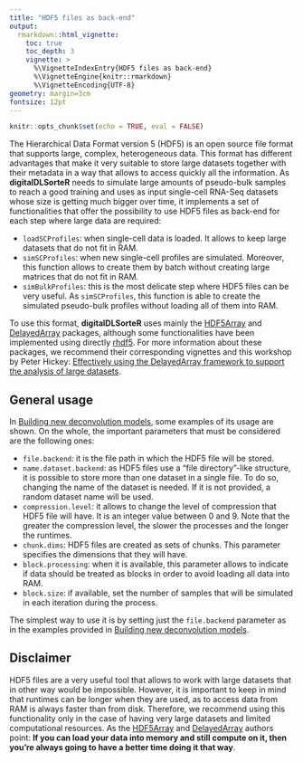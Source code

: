 ```yaml
---
title: "HDF5 files as back-end"
output: 
  rmarkdown::html_vignette:
    toc: true
    toc_depth: 3
    vignette: >
      %\VignetteIndexEntry{HDF5 files as back-end}
      %\VignetteEngine{knitr::rmarkdown}
      %\VignetteEncoding{UTF-8}
geometry: margin=3cm
fontsize: 12pt
---
```


```r
knitr::opts_chunk$set(echo = TRUE, eval = FALSE)
```

The Hierarchical Data Format version 5 (HDF5) is an open source file format that supports large, complex, heterogeneous data. This format has different advantages that make it very suitable to store large datasets together with their metadata in a way that allows to access quickly all the information. As **digitalDLSorteR** needs to simulate large amounts of pseudo-bulk samples to reach a good training and uses as input single-cell RNA-Seq datasets whose size is getting much bigger over time, it implements a set of functionalities that offer the possibility to use HDF5 files as back-end for each step where large data are required:

* `loadSCProfiles`: when single-cell data is loaded. It allows to keep large datasets that do not fit in RAM.
* `simSCProfiles`: when new single-cell profiles are simulated. Moreover, this function allows to create them by batch without creating large matrices that do not fit in RAM.
* `simBulkProfiles`: this is the most delicate step where HDF5 files can be very useful. As `simSCProfiles`, this function is able to create the simulated pseudo-bulk profiles without loading all of them into RAM. 

To use this format, **digitalDLSorteR** uses mainly the [HDF5Array](https://bioconductor.org/packages/release/bioc/html/HDF5Array.html) and [DelayedArray](https://bioconductor.org/packages/release/bioc/html/DelayedArray.html) packages, although some functionalities have been implemented using directly [rhdf5](https://www.bioconductor.org/packages/release/bioc/html/rhdf5.html). For more information about these packages, we recommend their corresponding vignettes and this workshop by Peter Hickey: [Effectively using the DelayedArray framework to support the analysis of large datasets](https://petehaitch.github.io/BioC2020_DelayedArray_workshop/articles/Effectively_using_the_DelayedArray_framework_for_users.html).

## General usage

In [Building new deconvolution models](newModels.html), some examples of its usage are shown. On the whole, the important parameters that must be considered are the following ones:

* `file.backend`: it is the file path in which the HDF5 file will be stored.
* `name.dataset.backend`: as HDF5 files use a "file directory"-like structure, it is possible to store more than one dataset in a single file. To do so, changing the name of the dataset is needed. If it is not provided, a random dataset name will be used.
* `compression.level`: it allows to change the level of compression that HDF5 file will have. It is an integer value between 0 and 9. Note that the greater the compression level, the slower the processes and the longer the runtimes. 
* `chunk.dims`: HDF5 files are created as sets of chunks. This parameter specifies the dimensions that they will have.
* `block.processing`: when it is available, this parameter allows to indicate if data should be treated as blocks in order to avoid loading all data into RAM. 
* `block.size`: if available, set the number of samples that will be simulated in each iteration during the process. 

The simplest way to use it is by setting just the `file.backend` parameter as in the examples provided in [Building new deconvolution models](newModels.html). 

## Disclaimer

HDF5 files are a very useful tool that allows to work with large datasets that in other way would be impossible. However, it is important to keep in mind that runtimes can be longer when they are used, as to access data from RAM is always faster than from disk. Therefore, we recommend using this functionality only in the case of having very large datasets and limited computational resources. As the [HDF5Array](https://bioconductor.org/packages/release/bioc/html/HDF5Array.html) and [DelayedArray](https://bioconductor.org/packages/release/bioc/html/DelayedArray.html) authors point: **If you can load your data into memory and still compute on it, then you’re always going to have a better time doing it that way**.
